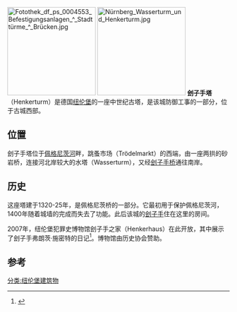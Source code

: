 [[File:Fotothek_df_ps_0004553_Befestigungsanlagen_^_Stadttürme_^_Brücken.jpg|200px]]
[[File:Nürnberg_Wasserturm_und_Henkerturm.jpg|200px]]
'''刽子手塔'''（Henkerturm）是德国[[纽伦堡|纽伦堡]]的一座中世纪古塔，是该城防御工事的一部分，位于古城西部。

== 位置 ==
刽子手塔位于[[佩格尼茨河|佩格尼茨河]]畔，跳蚤市场（Trödelmarkt）的西端，由一座两拱的砂岩桥，连接河北岸较大的水塔（Wasserturm），又经[[刽子手桥|刽子手桥]]通往南岸。

== 历史 ==
这座塔建于1320-25年，是佩格尼茨桥的一部分。它最初用于保护佩格尼茨河，1400年随着城墙的完成而失去了功能。此后该城的[[刽子手|刽子手]]住在这里的房间。

2007年，纽伦堡犯罪史博物馆刽子手之家（Henkerhaus）在此开放，其中展示了刽子手弗朗茨·施密特的日记<ref>{{Cite web |url=http://www.franken-wiki.de/index.php/Henkerhaus |title=存档副本 |accessdate=2020-08-12 |archive-date=2018-03-27 |archive-url=https://web.archive.org/web/20180327014041/http://franken-wiki.de/index.php/Henkerhaus |dead-url=no }}</ref>。博物馆由历史协会赞助。

== 参考 ==
<references />
[[分类:纽伦堡建筑物|分类:纽伦堡建筑物]]